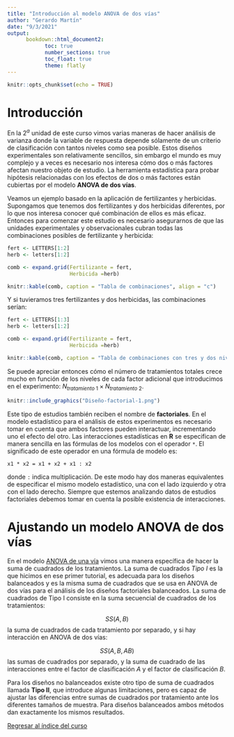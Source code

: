 ```yaml
---
title: "Introducción al modelo ANOVA de dos vías"
author: "Gerardo Martín"
date: "9/3/2021"
output: 
      bookdown::html_document2:
            toc: true 
            number_sections: true
            toc_float: true
            theme: flatly
---
```


```r
knitr::opts_chunk$set(echo = TRUE)
```

# Introducción

En la 2$^a$ unidad de este curso vimos varias maneras de hacer análisis de varianza donde la variable de respuesta depende sólamente de un criterio de clasificación con tantos niveles como sea posible. Estos diseños experimentales son relativamente sencillos, sin embargo el mundo es muy complejo y a veces es necesario nos interesa cómo dos o más factores afectan nuestro objeto de estudio. La herramienta estadística para probar hipótesis relacionadas con los efectos de dos o más factores están cubiertas por el modelo **ANOVA de dos vías**.

Veamos un ejemplo basado en la aplicación de fertilizantes y herbicidas. Supongamos que tenemos dos fertilizantes y dos herbicidas diferentes, por lo que nos interesa conocer qué combinación de ellos es más eficaz. Entonces para comenzar este estudio es necesario asegurarnos de que las unidades experimentales y observacionales cubran todas las combinaciones posibles de fertilizante y herbicida:

```r
fert <- LETTERS[1:2]
herb <- letters[1:2]

comb <- expand.grid(Fertilizante = fert,
                    Herbicida =herb)

knitr::kable(comb, caption = "Tabla de combinaciones", align = "c")
```

Y si tuvieramos tres fertilizantes y dos herbicidas, las combinaciones serían:

```r
fert <- LETTERS[1:3]
herb <- letters[1:2]

comb <- expand.grid(Fertilizante = fert,
                    Herbicida =herb)

knitr::kable(comb, caption = "Tabla de combinaciones con tres y dos niveles", align = "c")
```

Se puede apreciar entonces cómo el número de tratamientos totales crece mucho en función de los niveles de cada factor adicional que introducimos en el experimento: $N_{tratamiento\ 1} \times N_{tratamiento\ 2}$.

```r

knitr::include_graphics("Diseño-factorial-1.png")
```

Este tipo de estudios también reciben el nombre de **factoriales**. En el modelo estadístico para el análisis de estos experimentos es necesario tomar en cuenta que ambos factores pueden interactuar, incrementando uno el efecto del otro. Las interacciones estadísticas en **R** se especifican de manera sencilla en las fórmulas de los modelos con el operador `*`. El significado de este operador en una fórmula de modelo es: 

`x1 * x2 = x1 + x2 + x1 : x2`

donde `:` indica multiplicación. De este modo hay dos maneras equivalentes de especificar el mismo modelo estadístico, una con el lado izquierdo y otra con el lado derecho. Siempre que estemos analizando datos de estudios factoriales debemos tomar en cuenta la posible existencia de interacciones.

# Ajustando un modelo ANOVA de dos vías

En el modelo [ANOVA de una vía](../Unidad 2-ANOVA I/ANOVA-I.html) vimos una manera específica de hacer la suma de cuadrados de los tratamientos. La suma de cuadrados *Tipo I*
es la que hicimos en ese primer tutorial, es adecuada para los diseños balanceados y es la misma suma de cuadrados que se usa en ANOVA de dos vías para el análisis de los diseños factoriales balanceados. La suma de cuadrados de Tipo I consiste en la suma secuencial de cuadrados de los tratamientos:

$$
SS(A, B)
$$
la suma de cuadrados de cada tratamiento por separado, y si hay interacción en ANOVA de dos vías:

$$
SS(A, B, AB)
$$
las sumas de cuadrados por separado, y la suma de cuadrado de las interacciones entre el factor de clasificación $A$ y el factor de clasificación $B$.

Para los diseños no balanceados existe otro tipo de suma de cuadrados llamada **Tipo II**, que introduce algunas limitaciones, pero es capaz de ajustar las diferencias  entre sumas de cuadrados por tratamiento ante los diferentes tamaños de muestra. Para diseños balanceados ambos métodos dan exactamente los mismos resultados.

[Regresar al índice del curso](../index.html)